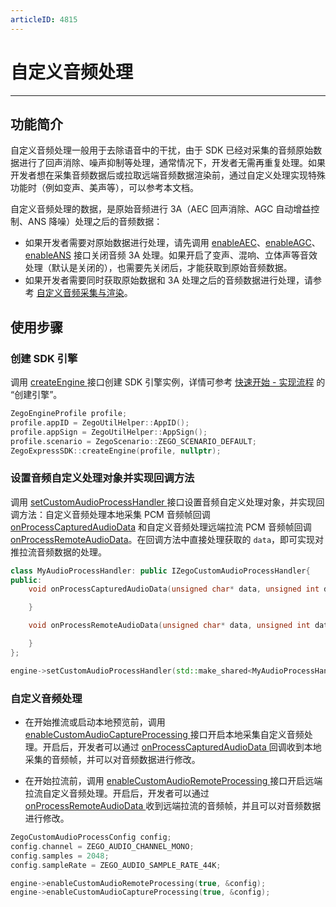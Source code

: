 ```yaml
---
articleID: 4815
---
```

# 自定义音频处理

---

## 功能简介

自定义音频处理一般用于去除语音中的干扰，由于 SDK 已经对采集的音频原始数据进行了回声消除、噪声抑制等处理，通常情况下，开发者无需再重复处理。如果开发者想在采集音频数据后或拉取远端音频数据渲染前，通过自定义处理实现特殊功能时（例如变声、美声等），可以参考本文档。

<Note title="说明">
自定义音频处理的数据，是原始音频进行 3A（AEC 回声消除、AGC 自动增益控制、ANS 降噪）处理之后的音频数据：

- 如果开发者需要对原始数据进行处理，请先调用 [enableAEC](@enableAEC)、[enableAGC](@enableAGC)、[enableANS](@enableANS) 接口关闭音频 3A 处理。如果开启了变声、混响、立体声等音效处理（默认是关闭的），也需要先关闭后，才能获取到原始音频数据。
- 如果开发者需要同时获取原始数据和 3A 处理之后的音频数据进行处理，请参考 [自定义音频采集与渲染](!AudioAdvanced/custom_audio_io)。
</Note>

## 使用步骤

### 创建 SDK 引擎

调用 [createEngine ](https://doc-zh.zego.im/article/api?doc=Express_Video_SDK_API~CPP~class~zego-express-zego-express-sdk#create-engine) 接口创建 SDK 引擎实例，详情可参考 [快速开始 - 实现流程](!Integration/Solution_Implementation#CreateEngine) 的 “创建引擎”。

```cpp
ZegoEngineProfile profile;
profile.appID = ZegoUtilHelper::AppID();
profile.appSign = ZegoUtilHelper::AppSign();
profile.scenario = ZegoScenario::ZEGO_SCENARIO_DEFAULT;
ZegoExpressSDK::createEngine(profile, nullptr);
```

### 设置音频自定义处理对象并实现回调方法

调用 [setCustomAudioProcessHandler ](https://doc-zh.zego.im/article/api?doc=Express_Video_SDK_API~CPP~class~zego-express-i-zego-express-engine#set-custom-audio-process-handler) 接口设置音频自定义处理对象，并实现回调方法：自定义音频处理本地采集 PCM 音频帧回调 [onProcessCapturedAudioData](@onProcessCapturedAudioData) 和自定义音频处理远端拉流 PCM 音频帧回调 [onProcessRemoteAudioData](@onProcessRemoteAudioData)。在回调方法中直接处理获取的 `data`，即可实现对推拉流音频数据的处理。

```Cpp
class MyAudioProcessHandler: public IZegoCustomAudioProcessHandler{
public:
    void onProcessCapturedAudioData(unsigned char* data, unsigned int dataLength, ZegoAudioFrameParam* param, double timestamp) override{

    }

    void onProcessRemoteAudioData(unsigned char* data, unsigned int dataLength, ZegoAudioFrameParam* param, const std::string& streamID, double timestamp) override {

    }
};

engine->setCustomAudioProcessHandler(std::make_shared<MyAudioProcessHandler>());
```

### 自定义音频处理

- 在开始推流或启动本地预览前，调用 [enableCustomAudioCaptureProcessing ](https://doc-zh.zego.im/article/api?doc=Express_Video_SDK_API~CPP~class~zego-express-i-zego-express-engine#enable-custom-audio-capture-processing) 接口开启本地采集自定义音频处理。开启后，开发者可以通过 [onProcessCapturedAudioData ](https://doc-zh.zego.im/article/api?doc=Express_Video_SDK_API~CPP~class~zego-express-i-zego-custom-audio-process-handler#on-process-captured-audio-data) 回调收到本地采集的音频帧，并可以对音频数据进行修改。

- 在开始拉流前，调用 [enableCustomAudioRemoteProcessing ](https://doc-zh.zego.im/article/api?doc=Express_Video_SDK_API~CPP~class~zego-express-i-zego-express-engine#enable-custom-audio-remote-processing) 接口开启远端拉流自定义音频处理。开启后，开发者可以通过 [onProcessRemoteAudioData ](https://doc-zh.zego.im/article/api?doc=Express_Video_SDK_API~CPP~class~zego-express-i-zego-custom-audio-process-handler#on-process-remote-audio-data) 收到远端拉流的音频帧，并且可以对音频数据进行修改。

```Cpp
ZegoCustomAudioProcessConfig config;
config.channel = ZEGO_AUDIO_CHANNEL_MONO;
config.samples = 2048;
config.sampleRate = ZEGO_AUDIO_SAMPLE_RATE_44K;

engine->enableCustomAudioRemoteProcessing(true, &config);
engine->enableCustomAudioCaptureProcessing(true, &config);
```
